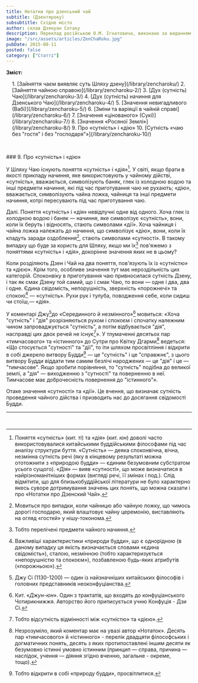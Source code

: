 ```yaml
---
title: Нотатки про дзенський чай
subtitle: (Дзентяроку)
subsubtitle: Східне місто
author: склав Дзякуан Сотаку
description: Переклад російською О.М. Ігнатовича, виконано за виданням «Тядо котен дзенсю» («Повна збірка класичних трактатів Шляху Чаю»)
image: "/src/assets/articles/ZenChaRoku.jpg"
pubDate: 2015-08-11
posted: false
category: ["Статті"]
---
```


**Зміст:**
<section style="padding-left: 1rem;">
1. [Зайняття чаєм виявляє суть Шляху дзену](/library/zencharoku/)
2. [Зайняття чайною справою](/library/zencharoku-2/)
3. [Дух (сутність) Чаю](/library/zencharoku-3/)
4. [Дух (сутність) начиння для Дзенського Чаю](/library/zencharoku-4/)
5. [Значення невигадливого (Вабі)](/library/zencharoku-5/)
6. [Зміни та варіяції в чайній справі](/library/zencharoku-6/)
7. [Значення «цінованого» (Сукі)](/library/zencharoku-7/)
8. [Значення «Росяної Землі»](/library/zencharoku-8/)
9. Про «сутність» і «дію»
10. [Сутність «чаю без "гостя" і без "господаря"»](/library/zencharoku-10/)
</section>

<p>&nbsp;</p>
### 9. Про «сутність» і «дію»

У Шляху Чаю існують поняття «сутність» і «дія»[^1]. У світі, якщо брати в якості прикладу начиння, яке використовують у чайному дійстві, «сутність», вважається, символізують баняк, глек із холодною водою та інші предмети начиння, які під час приготування чаю не рухають; «дію», вважається, символізують чайна ложка, чайниця та інші предмети начиння, котрі пересувають під час приготування чаю.

Далі. Поняття «сутність» і «дія» невідлучні одне від одного. Хоча глек із холодною водою і баняк — начиння, яке символізує «сутність», вони, коли їх беруть і відносять, стають символами «дії». Хоча чайниця і чайна ложка належать до начиння, що символізує «дію», вони, коли їх кладуть заради оздоблення[^2], стають символами «сутності». В такому випадку що буде за користь для Шляху, якщо ми їх[^3] пов'яжемо з поняттями «сутність» і «дія», докорінне значення яких не в цьому?

Коли розділяють Дзен і Чай на два поняття, пов'язують їх із «сутністю» та «дією». Крім того, особливе значення тут має нероздільність цих категорій. Споконвіку в приготування чаю привносилася сутність Дзену, і так як смак Дзену той самий, що і смак Чаю, то вони — одне і два, два і одне. Єдина свідомість, непорушність, зверхність «порожнечі» та спокою[^4] — «сутність». Рухи рук і тулуба, поводження себе, коли сидиш чи стоїш,— «дія».

У коментарі Джу[^5]до «Серединного й незмінного»[^6] мовиться: «Хоча "сутність" і "дія" розрізняються рухом і спокоєм і спочатку належним чином запроваджується "сутність", а потім відбувається "дія", насправді цих двох речей не існує[^7]». У тлумаченні десятьох пар «тимчасового» та «істинного» до Сутри про Квітку Дгарми[^8] ведеться: «Що стосується "сутності" та "дії", то іти шляхом просвітління і відкрити в собі джерело витвору Будди[^9] — це "сутність" і це "справжнє", з цього витвору Будди віддати тим самим безлічі народжених — це "дія" і це — "тимчасове". Якщо зробити порівняння, то "сутність" подібна до великої землі, а "дія" — виходженню з "сутності" та поверненню в неї. Тимчасове має доброчесність повернення до "істинного"».

Отаке значення «сутності» та «дії». Це вчення, що визначає сутність проведення чайного дійства і призводить нас до досягання свідомості Будди.

---


[^1]: Поняття «сутність» (кит. _ті_) та «дія» (кит. _юн_) доволі часто використовувалися китайськими буддійськими філософами під час аналізу структури буття. «Сутність» — деяка споконвічна, вічна, незмінна сутність речі (яку в кінцевому результаті можна ототожнити з «природою будди» — єдиним безумовним субстратом усього сущого). «Дія» — вияв «сутності», що може визначатися в найрізноманітніших формах (вигляді речі, її змінах і под.). Слід відмітити, що для близькобуддійської літератури не було характерно якесь суворе дотримування значень цих понять, що можна сказати і про «Нотатки про Дзенский Чай».

[^2]: Мовиться про випадки, коли чайницю або чайную ложку, що чимось дорогі господарю, який влаштовує чайну церемонію, виставляють на огляд «гостей» у нішу-токонома.

[^3]: Тобто перелічені предмети чайного начиння.

[^4]: Важливіші характеристики «природи будди», що є однорідною (в даному випадку ця якість визначається словами «єдина свідомість»), сталою, незмінною (тобто характеризується «непорушністю та спокоєм»), позбавленою будь-яких атрибутів («порожньою»).

[^5]: Джу Сі (1130-1200) — один із найзначніших китайських філософів і головних представників неоконфуціанства.

[^6]: Кит. «_Джун-юн_». Один з трактатів, що входять до конфуціанського Чотирикнижжя. Авторство його приписується учню Конфуція - Дзи Сі.

[^7]: Тобто відсутність відмінності між «сутністю» та «дією».

[^8]: Незрозуміло, який коментар має на увазі автор «Нотаток». Десять пар «тимчасового» й «істинного» - перелік двадцяти філософських і догматичних понять, десять з яких протипоставлені іншим десяти як безумовно істинні умовно істинним (принцип — справа, причина — наслідок, учення — діяння згідно вченню, загальне - окреме, тощо).

[^9]: Тобто відкрити в собі «природу будди», просвітлитися.

<p>&nbsp;</p>